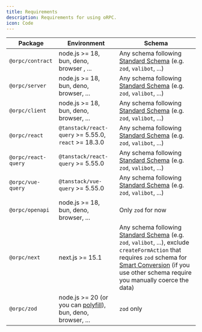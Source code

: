 ```yaml
---
title: Requirements
description: Requirements for using oRPC.
icon: Code
---
```


| Package | Environment | Schema |
|------------|------------|------------|
| `@orpc/contract` | node.js >= 18, bun, deno, browser , ... | Any schema following [Standard Schema](https://github.com/standard-schema/standard-schema) (e.g. `zod`, `valibot`, ...) |
| `@orpc/server` | node.js >= 18, bun, deno, browser, ... | Any schema following [Standard Schema](https://github.com/standard-schema/standard-schema) (e.g. `zod`, `valibot`, ...) |
| `@orpc/client` | node.js >= 18, bun, deno, browser, ... | Any schema following [Standard Schema](https://github.com/standard-schema/standard-schema) (e.g. `zod`, `valibot`, ...) |
| `@orpc/react` | `@tanstack/react-query` >= 5.55.0, `react` >= 18.3.0 | Any schema following [Standard Schema](https://github.com/standard-schema/standard-schema) (e.g. `zod`, `valibot`, ...) |
| `@orpc/react-query` | `@tanstack/react-query` >= 5.55.0 | Any schema following [Standard Schema](https://github.com/standard-schema/standard-schema) (e.g. `zod`, `valibot`, ...) |
| `@orpc/vue-query` | `@tanstack/vue-query` >= 5.55.0 | Any schema following [Standard Schema](https://github.com/standard-schema/standard-schema) (e.g. `zod`, `valibot`, ...) |
| `@orpc/openapi` | node.js >= 18, bun, deno, browser, ... | Only `zod` for now |
| `@orpc/next` | next.js >= 15.1 | Any schema following [Standard Schema](https://github.com/standard-schema/standard-schema) (e.g. `zod`, `valibot`, ...), exclude `createFormAction` that requires `zod` schema for [Smart Conversion](/docs/openapi/smart-conversion) (if you use other schema require you manually coerce the data) |
| `@orpc/zod` | node.js >= 20 (or you can [polyfill](https://github.com/unnoq/orpc/blob/main/playgrounds/nextjs/src/polyfill.ts)), bun, deno, browser, ... | `zod` only |
